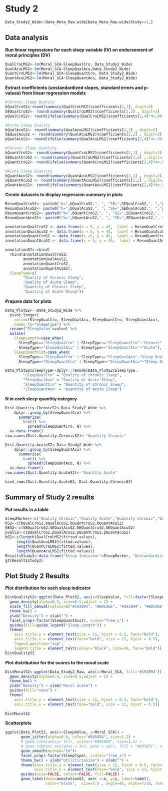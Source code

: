 # Study 2

```r
Data_Study2_Wide<-Data_Meta_Raw.wide[Data_Meta_Raw.wide$Study==2,]
```

## Data analysis
**Run linear regressions for each sleep variable (IV) on endorsement of moral principles (DV)**
```r
QualCroLMS2<-lm(Moral_SCA~SleepQualCro, Data_Study2_Wide)
QualAcuLMS2<-lm(Moral_SCA~SleepQualAcu,Data_Study2_Wide)
QuantCroLMS2<-lm(Moral_SCA~SleepQuantCro, Data_Study2_Wide)
QuantAcuLMS2<-lm(Moral_SCA~SleepQuantAcu, Data_Study2_Wide)
```

**Extract coefficients (unstandardized slopes, standard errors and p-values) from linear regression models **
```r
#Chronic Sleep Quality
bQualCroS2<-round(summary(QualCroLMS2)$coefficients[2,1], digit=2)
SEQualCroS2<- round(summary(QualCroLMS2)$coefficients[2,2] , digit=2)
pQualCroS2<- round(ifelse(summary(QualCroLMS2)$coefficients[2,4]*4<.99, summary(QualCroLMS2)$coefficients[2,4]*4, .99), digit=2)

#Acute Sleep Quality
bQualAcuS2<- round(summary(QualAcuLMS2)$coefficients[2,1] , digit=2)
SEQualAcuS2 <- round(summary(QualAcuLMS2)$coefficients[2,2] , digit=2)
pQualAcuS2<- round(ifelse(summary(QualAcuLMS2)$coefficients[2,4]*4<.99, summary(QualAcuLMS2)$coefficients[2,4]*4, .99), digit=2)

#Chronic Sleep Quantity
bQuantCroS2<- round(summary(QuantCroLMS2)$coefficients[2,1] , digit=2)
SEQuantCroS2 <- round(summary(QuantCroLMS2)$coefficients[2,2] , digit=2)
pQuantCroS2<- round(ifelse(summary(QuantCroLMS2)$coefficients[2,4]*4<.99, summary(QuantCroLMS2)$coefficients[2,4]*4, .99), digit=2)

#Acute Sleep Quantity
bQuantAcuS2<- round(summary(QuantAcuLMS2)$coefficients[2,1] , digit=2)
SEQuantAcuS2 <- round(summary(QuantAcuLMS2)$coefficients[2,2] , digit=2)
pQuantAcuS2<- round(ifelse(summary(QuantAcuLMS2)$coefficients[2,4]*4<.99, summary(QuantAcuLMS2)$coefficients[2,4]*4, .99), digit=2)

```

**Create datasets to display regression summary in plots**
```r
ResumQualCroS2<- paste0("b=",bQualCroS2,", ", "SE=",SEQualCroS2,", ","p=",pQualCroS2)
ResumQualAcuS2<- paste0("b=",bQualAcuS2,", ", "SE=",SEQualAcuS2,", ","p=",pQualAcuS2)
ResumQuantCroS2<- paste0("b=",bQuantCroS2,", ", "SE=",SEQuantCroS2,", ","p=",pQuantCroS2)
ResumQuantAcuS2<- paste0("b=",bQuantAcuS2,", ", "SE=",SEQuantAcuS2,", ","p=",pQuantAcuS2)

annotationQualCroS2 <- data.frame(x = 5, y = 45,  label = ResumQualCroS2)
annotationQualAcuS2 <- data.frame(x = 5, y = 45,  label = ResumQualAcuS2)
annotationQuantCroS2 <- data.frame(x =5, y = 45,  label = ResumQuantCroS2)
annotationQuantAcuS2 <- data.frame(x = 5, y = 45,  label = ResumQuantAcuS2)

annotationS2<-cbind(
  rbind(annotationQualCroS2, 
        annotationQualAcuS2, 
        annotationQuantCroS2, 
        annotationQuantAcuS2),
  SleepType=c(
        "Quality of Chronic Sleep", 
        "Quality of Acute Sleep", 
        "Quantity of Chronic Sleep", 
        "Quantity of Acute Sleep"))
```


**Prepare data for plots**
```r
Data_PlotS2<- Data_Study2_Wide %>%
  pivot_longer(
    cols=c(SleepQualCro, SleepQualAcu, SleepQuantCro, SleepQuantAcu),
    names_to="SleepType") %>%
  rename("SleepValue"=value) %>%
  mutate(
    SleepLength=case_when(
      SleepType=="SleepQualCro" | SleepType=="SleepQuantCro"~"Chronic",
      SleepType=="SleepQualAcu" | SleepType=="SleepQuantAcu"~"Acute"),
    SleepQuanthist=case_when(
      SleepType=="SleepQualCro" | SleepType=="SleepQualAcu"~"Sleep Quality",
      SleepType=="SleepQuantCro" | SleepType=="SleepQuantAcu"~"Sleep Quantity"))

Data_PlotS2$SleepType<-dplyr::recode(Data_PlotS2$SleepType, 
        "SleepQualCro" = "Quality of Chronic Sleep",
        "SleepQualAcu" = "Quality of Acute Sleep",
        "SleepQuantCro" = "Quantity of Chronic Sleep",
        "SleepQuantAcu" = "Quantity of Acute Sleep")

```

**N in each sleep quantity category**
```r
Dist.Quantity.ChronicS2<-Data_Study2_Wide %>% 
    dplyr::group_by(SleepQuantCro) %>% 
      summarise(
        N=n()) %>% 
          spread(SleepQuantCro, N) %>% 
  as.data.frame()
row.names(Dist.Quantity.ChronicS2)<-"Quantity Chronic"

Dist.Quantity.AcuteS2<-Data_Study2_Wide %>% 
    dplyr::group_by(SleepQuantAcu) %>% 
      summarise(
        N=n()) %>% 
          spread(SleepQuantAcu, N) %>% 
  as.data.frame()
row.names(Dist.Quantity.AcuteS2)<-"Quantity Acute"

bind_rows(Dist.Quantity.AcuteS2, Dist.Quantity.ChronicS2)

```

## Summary of Study 2 results

**Put results in a table**
```r
SleepMarker<-c("Quality Chronic","Quality Acute","Quantity Chronic","Quantity Acute")
bS2<-c(bQualCroS2,bQualAcuS2,bQuantCroS2,bQuantAcuS2)
SES2<-c(SEQualCroS2,SEQualAcuS2,SEQuantCroS2,SEQuantAcuS2)
pvalS2<-c(pQualCroS2,pQualAcuS2,pQuantCroS2,pQuantAcuS2)
NS2<-c(length(QualCroLMS2$fitted.values),
     length(QualAcuLMS2$fitted.values),
     length(QuantCroLMS2$fitted.values),
     length(QuantAcuLMS2$fitted.values))
ResultsStudy2<-data.frame("Sleep Indicator"=SleepMarker, "Unstandardized Slope"=bS2, "Standard Errors"=SES2, "p values"=pvalS2, "N"=NS2)
gt(ResultsStudy2)
```

## Plot Study 2 Results

**Plot distribution for each sleep indicator**
```r
DistQualityS2<-ggplot(Data_PlotS2, aes(x=SleepValue, fill=factor(SleepLength))) + 
  geom_density(alpha=0.5, size=0.5,adjust = 2) + 
  scale_fill_manual(values=c("#193B94", "#BDCAEE", "#193B94", "#BDCAEE")) +
  theme_bw() + 
  ylab("Density") + xlab("") +
  facet_wrap(~factor(SleepQuanthist), scale="free_x") + 
  guides(fill=guide_legend("Sleep Length")) +
  theme(
    axis.title.y = element_text(size = 11, hjust = 0.5, face="bold"),
    axis.title.x = element_text(face="bold", size = 11, hjust = 0.5),
    legend.position="top",
    legend.title = element_text(colour="black", size=10, face="bold")) 
DistQualityS2
```

**Plot distribution for the scores to the moral scale**
```r
DistMoralS2<-ggplot(Data_Study2_Raw, aes(x=Moral_SCA, fill="#193B94")) + 
  geom_density(alpha=0.5, size=0.5,adjust = 2) + 
  theme_bw() + 
  ylab("Density") + xlab("Moral Scale") +
  guides(fill="none") +
  theme(
    axis.title.y = element_text(size = 11, hjust = 0.5, face="bold"),
    axis.title.x = element_text(face="bold", size = 11, hjust = 0.5))
  
DistMoralS2
```

**Scatterplots**
```r
ggplot(Data_PlotS2, aes(x=SleepValue, y=Moral_SCA)) + 
       geom_jitter(alpha=0.6, color="#545454", size=1.2) + 
       # geom_line(aes(y= fit), colour="#0019D0", size=1.2) + 
       # geom_ribbon( aes(ymin = lwr, ymax = upr), fill = "#697BFC", alpha = .3)+
       geom_smooth(method="lm")+
       facet_wrap(~factor(SleepType), scales="free_x") +
       theme_bw() + ylab("Utilitirianism") + xlab("") + 
       theme(axis.title.y = element_text(size = 11, hjust = 0.5, face="bold"), 
             axis.title.x = element_text(face="bold", size = 11, hjust = 0.5)) +
       guides(size=FALSE, colour=FALSE, fill=FALSE) + 
       geom_label(data=annotationS2, aes( x=x, y=y, label=label), 
                  color="black",  size=3.5 , angle=45, alpha=7/10, inherit.aes = FALSE)
```